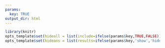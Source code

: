 ```yaml
---
params:
  key: TRUE
output_dir: html
---
```


```r
library(knitr)
opts_template$set(hideall = list(include=ifelse(params$key,TRUE,FALSE)))
opts_template$set(hideans = list(results=ifelse(params$key,'show','hide')))
```